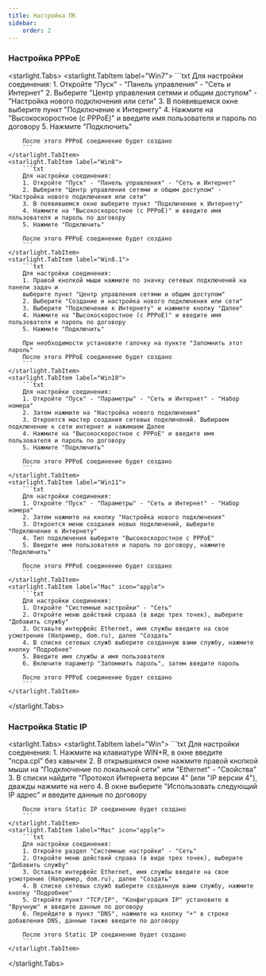 ```yaml
---
title: Настройка ПК
sidebar:
    order: 2
---
```


### Настройка PPPoE
<starlight.Tabs>
    <starlight.TabItem label="Win7">
        ```txt
        Для настройки соединения:
        1. Откройте "Пуск" - "Панель управления" - "Сеть и Интернет"
        2. Выберите "Центр управления сетями и общим доступом" - "Настройка нового подключения или сети"
        3. В появившемся окне выберите пункт "Подключение к Интернету"
        4. Нажмите на "Высокоскоростное (с PPPoE)" и введите имя пользователя и пароль по договору
        5. Нажмите "Подключить"

        После этого PPPoE соединение будет создано
        ```
    </starlight.TabItem>
    <starlight.TabItem label="Win8">
        ```txt
        Для настройки соединения:
        1. Откройте "Пуск" - "Панель управления" - "Сеть и Интернет"
        2. Выберите "Центр управления сетями и общим доступом" - "Настройка нового подключения или сети"
        3. В появившемся окне выберите пункт "Подключение к Интернету"
        4. Нажмите на "Высокоскоростное (с PPPoE)" и введите имя пользователя и пароль по договору
        5. Нажмите "Подключить"

        После этого PPPoE соединение будет создано
        ```
    </starlight.TabItem>
    <starlight.TabItem label="Win8.1">
        ```txt
        Для настройки соединения:
        1. Правой кнопкой мыши нажмите по значку сетевых подключений на панели задач и
        выберите пункт "Центр управления сетями и общим доступом"
        2. Выберите "Создание и настройка нового подключения или сети"
        3. Выберите "Подключение к Интернету" и нажмите кнопку "Далее"
        4. Нажмите на "Высокоскоростное (с PPPoE)" и введите имя пользователя и пароль по договору
        5. Нажмите "Подключить"

        При необходимости установите галочку на пункте "Запомнить этот пароль"
        После этого PPPoE соединение будет создано
        ```
    </starlight.TabItem>
    <starlight.TabItem label="Win10">
        ```txt
        Для настройки соединения:
        1. Откройте "Пуск" - "Параметры" - "Сеть и Интернет" - "Набор номера"
        2. Затем нажмите на "Настройка нового подключения"
        3. Откроется мастер создания сетевых подключений. Выбираем подключение к сети интернет и нажимаем Далее
        4. Нажмите на "Высокоскоростное с РРРоЕ" и введите имя пользователя и пароль по договору
        5. Нажмите "Подключить"

        После этого PPPoE соединение будет создано
        ```
    </starlight.TabItem>
    <starlight.TabItem label="Win11">
        ```txt
        Для настройки соединения:
        1. Откройте "Пуск" - "Параметры" - "Сеть и Интернет" - "Набор номера"
        2. Затем нажмите на кнопку "Настройка нового подключения"
        3. Откроется меню создания новых подключений, выберите "Подключение к Интернету"
        4. Тип подключения выберите "Высокоскоростное с РРРоЕ"
        5. Введите имя пользователя и пароль по договору, нажмите "Подключить"

        После этого PPPoE соединение будет создано
        ```
    </starlight.TabItem>
    <starlight.TabItem label="Mac" icon="apple">
        ```txt
        Для настройки соединения:
        1. Откройте "Системные настройки" - "Сеть"
        2. Откройте меню действий справа (в виде трех точек), выберите "Добавить службу"
        3. Оставьте интерфейс Ethernet, имя службы введите на свое усмотрение (Например, dom.ru), далее "Создать"
        4. В списке сетевых служб выберите созданную вами службу, нажмите кнопку "Подробнее"
        5. Введите имя службы и имя пользователя
        6. Включите параметр "Запомнить пароль", затем введите пароль

        После этого PPPoE соединение будет создано
        ```
    </starlight.TabItem>
</starlight.Tabs>

### Настройка Static IP
<starlight.Tabs>
    <starlight.TabItem label="Win">
        ```txt
        Для настройки соединения:
        1. Нажмите на клавиатуре WIN+R, в окне введите "ncpa.cpl" без кавычек
        2. В открывшемся окне нажмите правой кнопкой мыши на "Подключение по локальной сети" или "Ethernet" - "Свойства"
        3. В списки найдите "Протокол Интернета версии 4" (или "IP версии 4"), дважды нажмите на него
        4. В окне выберите "Использовать следующий IP адрес" и введите данные по договору

        После этого Static IP соединение будет создано
        ```
    </starlight.TabItem>
    <starlight.TabItem label="Mac" icon="apple">
        ```txt
        Для настройки соединения:
        1. Откройте раздел "Системные настройки" - "Сеть"
        2. Откройте меню действий справа (в виде трех точек), выберите "Добавить службу"
        3. Оставьте интерфейс Ethernet, имя службы введите на свое усмотрение (Например, dom.ru), далее "Создать"
        4. В списке сетевых служб выберите созданную вами службу, нажмите кнопку "Подробнее"
        5. Откройте пункт "TCP/IP", "Конфигурация IP" установите в "Вручную" и введите данные по договору
        6. Перейдите в пункт "DNS", нажмите на кнопку "+" в строке добавления DNS, данные также введите по договору

        После этого Static IP соединение будет создано
        ```
    </starlight.TabItem>
</starlight.Tabs>
